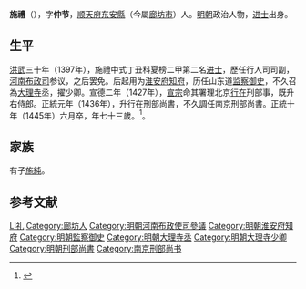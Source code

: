 {{明清人物信息框
| 姓名 = 施禮
| 原名 =
| 圖片名稱 = 
| 圖片大小 = 220px
| 圖片說明 = 
| 最高職務 = 南京刑部尚書
| 最高散阶 =
| 國家 = 大明
| 爵位 =
| 籍貫 = [[順天府|順天府]][[东安县_(洪武)|東安縣]]
| 族裔 = 漢族
| 旗籍 = 
| 字號 = 字仲節
| 室名 = 
| 諡號 = 
| 出生日期 = 洪武五年（1372年）
| 出生地點 = 
| 逝世日期 = 正統十年（1445年）
| 逝世地點 = 
| 墓葬 =
| 配偶 =
| 親屬 = 子 [[施純|施純]]
| 出身 = 
*洪武三十年丁丑科同進士出身
| 經歷 = 
| 著作 =
}}

'''施禮'''（{{bd|1372年||1445年||Shi施}}），字'''仲节'''，[[顺天府|顺天府]][[东安縣|东安縣]]（今屬[[廊坊市|廊坊市]]）人。[[明朝|明朝]]政治人物，[[进士|进士]]出身。

== 生平 ==
[[洪武|洪武]]三十年（1397年），施禮中式丁丑科夏榜二甲第二名[[进士|进士]]，歷任行人司司副，[[河南承宣佈政使司|河南布政司]]参议，之后罢免。后起用为[[淮安府|淮安府]][[知府|知府]]，历任山东道[[监察御史|监察御史]]，不久召為[[大理寺|大理寺]]丞，擢少卿。宣德二年（1427年），[[明宣宗|宣宗]]命其署理北京[[行在|行在]]刑部事，既升右侍郎。正統元年（1436年），升行在刑部尚書，不久調任南京刑部尚書。正統十年（1445年）六月卒，年七十三歲。<ref>{{cite book | language = zh-hans | author = 潘荣胜 | coauthors =  | title = 《明清进士录》 | url =  | date = 2006年 | location =  | publisher = [[中华书局|中华书局]] | id =  | isbn = 9787101043501 | pages = 15页 }}</ref>。

== 家族 ==
有子[[施純|施純]]。

== 参考文献 ==
{{reflist}}

{{洪武三十年丁丑科殿試金榜}}

{{Authority control}}
{{DEFAULTSORT:Shi施}}
[[Category:施姓|Li礼]]
[[Category:廊坊人|Category:廊坊人]]
[[Category:明朝河南布政使司參議|Category:明朝河南布政使司參議]]
[[Category:明朝淮安府知府|Category:明朝淮安府知府]]
[[Category:明朝監察御史|Category:明朝監察御史]]
[[Category:明朝大理寺丞|Category:明朝大理寺丞]]
[[Category:明朝大理寺少卿|Category:明朝大理寺少卿]]
[[Category:明朝刑部尚書|Category:明朝刑部尚書]]
[[Category:南京刑部尚书|Category:南京刑部尚书]]

{{明朝人物小作品}}